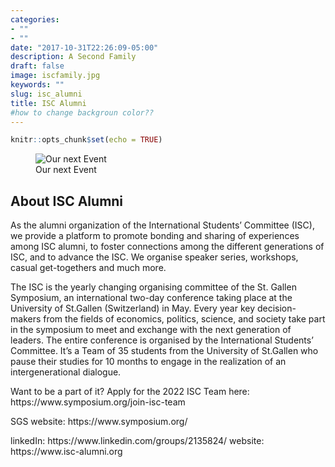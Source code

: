 ```yaml
---
categories:
- ""
- ""
date: "2017-10-31T22:26:09-05:00"
description: A Second Family
draft: false
image: iscfamily.jpg
keywords: ""
slug: isc_alumni
title: ISC Alumni
#how to change backgroun color??
---
```


```r
knitr::opts_chunk$set(echo = TRUE)
```

![Our next Event](C:/Users/xenia/OneDrive/Desktop/my_beautiful_webiste/static/img/blogs/alumnilogo.jpg)

## About ISC Alumni

As the alumni organization of the International Students' Committee (ISC), we provide a platform to promote bonding and sharing of experiences among ISC alumni, to foster connections among the different generations of ISC, and to advance the ISC. We organise speaker series, workshops, casual get-togethers and much more.

The ISC is the yearly changing organising committee of the St. Gallen Symposium, an international two-day conference taking place at the University of St.Gallen (Switzerland) in May. Every year key decision-makers from the fields of economics, politics, science, and society take part in the symposium to meet and exchange with the next generation of leaders. The entire conference is organised by the International Students' Committee. It's a Team of 35 students from the University of St.Gallen who pause their studies for 10 months to engage in the realization of an intergenerational dialogue.

Want to be a part of it? Apply for the 2022 ISC Team here: https://www.symposium.org/join-isc-team

SGS website: https://www.symposium.org/

linkedIn: https://www.linkedin.com/groups/2135824/
website: https://www.isc-alumni.org


